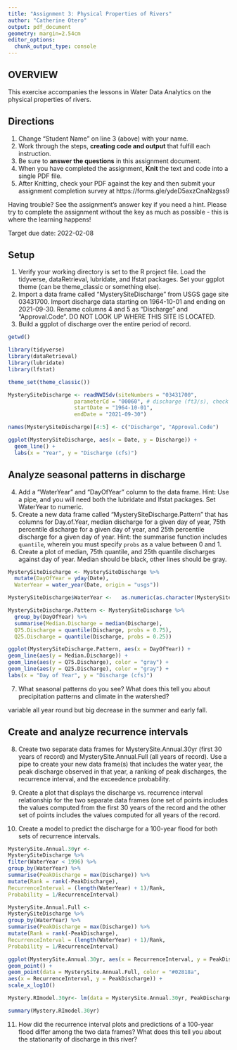 ```yaml
---
title: "Assignment 3: Physical Properties of Rivers"
author: "Catherine Otero"
output: pdf_document
geometry: margin=2.54cm
editor_options: 
  chunk_output_type: console
---
```


## OVERVIEW

This exercise accompanies the lessons in Water Data Analytics on the physical properties of rivers. 

## Directions
1. Change "Student Name" on line 3 (above) with your name.
2. Work through the steps, **creating code and output** that fulfill each instruction.
3. Be sure to **answer the questions** in this assignment document.
4. When you have completed the assignment, **Knit** the text and code into a single PDF file.
5. After Knitting, check your PDF against the key and then submit your assignment completion survey at https://forms.gle/ydeD5axzCnaNzgss9

Having trouble? See the assignment's answer key if you need a hint. Please try to complete the assignment without the key as much as possible - this is where the learning happens!

Target due date: 2022-02-08

## Setup

1. Verify your working directory is set to the R project file. Load the tidyverse, dataRetrieval, lubridate, and lfstat packages. Set your ggplot theme (can be theme_classic or something else).
2. Import a data frame called "MysterySiteDischarge" from USGS gage site 03431700. Import discharge data starting on 1964-10-01 and ending on 2021-09-30. Rename columns 4 and 5 as "Discharge" and "Approval.Code". DO NOT LOOK UP WHERE THIS SITE IS LOCATED. 
3. Build a ggplot of discharge over the entire period of record. 

```r
getwd()

library(tidyverse)
library(dataRetrieval)
library(lubridate)
library(lfstat)

theme_set(theme_classic())

MysterySiteDischarge <- readNWISdv(siteNumbers = "03431700",
                     parameterCd = "00060", # discharge (ft3/s), check out the vignette on this
                     startDate = "1964-10-01", 
                     endDate = "2021-09-30")

names(MysterySiteDischarge)[4:5] <- c("Discharge", "Approval.Code")

ggplot(MysterySiteDischarge, aes(x = Date, y = Discharge)) +
  geom_line() +
  labs(x = "Year", y = "Discharge (cfs)")
```

## Analyze seasonal patterns in discharge

4. Add a "WaterYear" and "DayOfYear" column to the data frame. Hint: Use a pipe, and you will need both the lubridate and lfstat packages. Set WaterYear to numeric.
5. Create a new data frame called "MysterySiteDischarge.Pattern" that has columns for Day.of.Year, median discharge for a given day of year, 75th percentile discharge for a given day of year, and 25th percentile discharge for a given day of year. Hint: the summarise function includes `quantile`, wherein you must specify `probs` as a value between 0 and 1.
6. Create a plot of median, 75th quantile, and 25th quantile discharges against day of year. Median should be black, other lines should be gray. 
```r
MysterySiteDischarge <- MysterySiteDischarge %>% 
  mutate(DayOfYear = yday(Date),
  WaterYear = water_year(Date, origin = "usgs"))

MysterySiteDischarge$WaterYear <-   as.numeric(as.character(MysterySiteDischarge$WaterYear))

MysterySiteDischarge.Pattern <- MysterySiteDischarge %>%
  group_by(DayOfYear) %>%
  summarise(Median.Discharge = median(Discharge),
  Q75.Discharge = quantile(Discharge, probs = 0.75),
  Q25.Discharge = quantile(Discharge, probs = 0.25))

ggplot(MysterySiteDischarge.Pattern, aes(x = DayOfYear)) +
geom_line(aes(y = Median.Discharge)) +
geom_line(aes(y = Q75.Discharge), color = "gray") +
geom_line(aes(y = Q25.Discharge), color = "gray") +
labs(x = "Day of Year", y = "Discharge (cfs)")


```

7. What seasonal patterns do you see? What does this tell you about precipitation patterns and climate in the watershed?

variable all year round but big decrease in the summer and early fall.

> 

## Create and analyze recurrence intervals

8. Create two separate data frames for MysterySite.Annual.30yr (first 30 years of record) and MysterySite.Annual.Full (all years of record). Use a pipe to create your new data frame(s) that includes the water year, the peak discharge observed in that year, a ranking of peak discharges, the recurrence interval, and the exceedence probability.

9. Create a plot that displays the discharge vs. recurrence interval relationship for the two separate data frames (one set of points includes the values computed from the first 30 years of the record and the other set of points includes the values computed for all years of the record. 

10. Create a model to predict the discharge for a 100-year flood for both sets of recurrence intervals. 

```r
MysterySite.Annual.30yr <-
MysterySiteDischarge %>%
filter(WaterYear < 1996) %>%
group_by(WaterYear) %>%
summarise(PeakDischarge = max(Discharge)) %>%
mutate(Rank = rank(-PeakDischarge),
RecurrenceInterval = (length(WaterYear) + 1)/Rank,
Probability = 1/RecurrenceInterval)

MysterySite.Annual.Full <-
MysterySiteDischarge %>%
group_by(WaterYear) %>%
summarise(PeakDischarge = max(Discharge)) %>%
mutate(Rank = rank(-PeakDischarge),
RecurrenceInterval = (length(WaterYear) + 1)/Rank,
Probability = 1/RecurrenceInterval)

ggplot(MysterySite.Annual.30yr, aes(x = RecurrenceInterval, y = PeakDischarge)) +
geom_point() +
geom_point(data = MysterySite.Annual.Full, color = "#02818a",
aes(x = RecurrenceInterval, y = PeakDischarge)) +
scale_x_log10()

Mystery.RImodel.30yr<- lm(data = MysterySite.Annual.30yr, PeakDischarge ~ log10(RecurrenceInterval))

summary(Mystery.RImodel.30yr)
```

11. How did the recurrence interval plots and predictions of a 100-year flood differ among the two data frames? What does this tell you about the stationarity of discharge in this river?

> 


